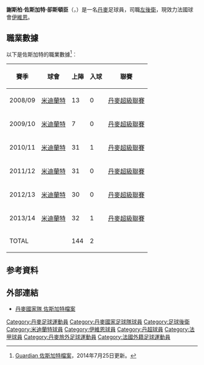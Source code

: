 {{noteTA
|G1=uefa
|T= zh-hk:謝斯柏·佐斯加特·卻斯頓臣;
|1=zh-hk:佐斯加特;
|2=zh-hans:莫腾·奥尔森;zh-hk:摩頓·奧臣;zh-tw:莫騰·奧爾森;
}}
{{Infobox Football biography 2
| playername          = 佐斯加特<br>''Jesper Juelsgård Kristensen''
| image               = 
| dateofbirth         = {{birth date and age|1989|1|26}}
| cityofbirth         = 
| countryofbirth      = {{DEN}}
| height              = {{height|m=1.82}}
| position            = [[後衛_(足球)|左閘]]
| currentclub         = {{flagicon|FRA}}[[伊维恩托农盖拉德足球俱乐部|伊維恩]]
| clubnumber          = 
| years1              = 2007 – 14|clubs1 = {{flagicon|DEN}}[[中日德兰足球俱乐部|米迪蘭特]]         |caps1 = 144          |goals1 = 2
| years2              = 2008      |clubs2 = {{flagicon|DEN}}→{{tsl|en|Skive IK||斯卡夫}}(外借)         |caps2 =   0          |goals2 = 0
| years3              = 2014 –   |clubs3 = {{flagicon|FRA}}[[伊维恩托农盖拉德足球俱乐部|伊維恩]] |caps3 =              |goals3 = 
| nationalyears1      = 2005     |nationalteam1 = 丹麥U16                        | nationalcaps1 = 1 |nationalgoals1 = 0
| nationalyears2      = 2006     |nationalteam2 = 丹麥U17                        | nationalcaps2 = 1 |nationalgoals2 = 0
| nationalyears3      = 2006 – 07|nationalteam3 = 丹麥U18                        | nationalcaps3 = 4 |nationalgoals3 = 0
| nationalyears4      = 2007 – 08|nationalteam4 = 丹麥U19                        | nationalcaps4 = 8 |nationalgoals4 = 1
| nationalyears5      = 2009 – 11|nationalteam5 = [[丹麥21歲以下國家足球隊|丹麥U21]] | nationalcaps5 = 10 |nationalgoals5 = 1
| nationalyears6      = 2011 –   |nationalteam6 = {{fb|DEN}}                     | nationalcaps6 = 2 |nationalgoals6 = 0
| pcupdate            = 2014年7月25日
| ntupdate            = 2014年7月25日
}}
'''謝斯柏·佐斯加特·卻斯頓臣'''（'''{{lang-da|Jesper Juelsgård Kristensen}}'''，{{bd|1989年|1月26日|}}）是一名[[丹麥|丹麥]]足球員，司職[[後衛_(足球)|左後衛]]，現效力法國球會[[伊维恩托农盖拉德足球俱乐部|伊維恩]]。


==職業數據==
以下是佐斯加特的職業數據<ref>[http://guardian.touch-line.com/?Lang=0&CTID=10&CPID=14&pStr=Player&PLID=201775&TEID=3223 Guardian 佐斯加特檔案{{en}}]，2014年7月25日更新。</ref>︰
{| class="wikitable"
|-
! 賽季 !! 球會 !! 上陣 !! 入球 !! 聯賽  
|-  
| 2008/09 || {{flagicon|Denmark}} [[中日德兰足球俱乐部|米迪蘭特]] || {{0}}13 || {{0}}{{0}}0 || [[丹麥超級聯賽|丹麥超級聯賽]]
|-  
| 2009/10 || {{flagicon|Denmark}} [[中日德兰足球俱乐部|米迪蘭特]] || {{0}}{{0}}7 || {{0}}{{0}}0 || [[丹麥超級聯賽|丹麥超級聯賽]]
|-  
| 2010/11 || {{flagicon|Denmark}} [[中日德兰足球俱乐部|米迪蘭特]] || {{0}}31 || {{0}}{{0}}1 || [[丹麥超級聯賽|丹麥超級聯賽]]
|-  
| 2011/12 || {{flagicon|Denmark}} [[中日德兰足球俱乐部|米迪蘭特]] || {{0}}31 || {{0}}{{0}}0 || [[丹麥超級聯賽|丹麥超級聯賽]]
|-  
| 2012/13 || {{flagicon|Denmark}} [[中日德兰足球俱乐部|米迪蘭特]] || {{0}}30 || {{0}}{{0}}0 || [[丹麥超級聯賽|丹麥超級聯賽]]
|-  
| 2013/14 || {{flagicon|Denmark}} [[中日德兰足球俱乐部|米迪蘭特]] || {{0}}32 || {{0}}{{0}}1 || [[丹麥超級聯賽|丹麥超級聯賽]]
|-  
! colspan=2 |TOTAL  
! 144  
! 2  
!  
|}

== 参考資料 ==
{{reflist}}

== 外部連結 ==
* [http://www.dbu.dk/landshold/landsholdsdatabasen/LBasePlayerInfo.aspx?playerid=5322 丹麥國家隊 佐斯加特檔案]{{Wayback|url=http://www.dbu.dk/landshold/landsholdsdatabasen/LBasePlayerInfo.aspx?playerid=5322 |date=20121011124240 }} {{da}}

{{DEFAULTSORT:Kristensen, Jesper Juelsgård}}
[[Category:丹麥足球運動員|Category:丹麥足球運動員]]
[[Category:丹麥國家足球隊球員|Category:丹麥國家足球隊球員]]
[[Category:足球後衛|Category:足球後衛]]
[[Category:米迪蘭特球員|Category:米迪蘭特球員]]
[[Category:伊維恩球員|Category:伊維恩球員]]
[[Category:丹超球員|Category:丹超球員]]
[[Category:法甲球員|Category:法甲球員]]
[[Category:丹麥旅外足球運動員|Category:丹麥旅外足球運動員]]
[[Category:法國外籍足球運動員|Category:法國外籍足球運動員]]
